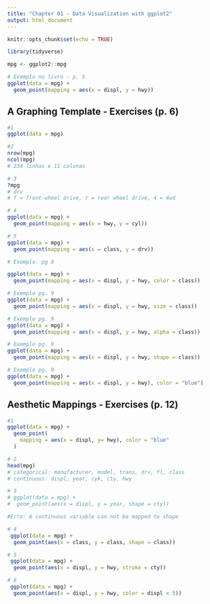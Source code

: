 ```yaml
---
title: "Chapter 01 - Data Visualization with ggplot2"
output: html_document
---
```


```r
knitr::opts_chunk$set(echo = TRUE)
```


```r
library(tidyverse)
```

```r
mpg <- ggplot2::mpg
```

```r
# Exemplo no livro - p. 5 
ggplot(data = mpg) +
  geom_point(mapping = aes(x = displ, y = hwy))
```

## A Graphing Template - Exercises (p. 6)

```r
#1
ggplot(data = mpg)
```
```r
#2 
nrow(mpg)
ncol(mpg)
# 234 linhas e 11 colunas
```

```r
# 3 
?mpg
# drv
# f = front-wheel drive, r = rear wheel drive, 4 = 4wd
```

```r
# 4
ggplot(data = mpg) +
  geom_point(mapping = aes(x = hwy, y = cyl))
```

```r
# 5
ggplot(data = mpg) +
  geom_point(mapping = aes(x = class, y = drv))
```


```r
# Exemplo. pg 8

ggplot(data = mpg) +
  geom_point(mapping = aes(x = displ, y = hwy, color = class))
```

```r
# Exemplo pg. 9
ggplot(data = mpg) +
  geom_point(mapping = aes(x = displ, y = hwy, size = class))
```


```r
# Exemplo pg. 9
ggplot(data = mpg) +
  geom_point(mapping = aes(x = displ, y = hwy, alpha = class))
```


```r
# Exemplo pg. 9
ggplot(data = mpg) +
  geom_point(mapping = aes(x = displ, y = hwy, shape = class))
```



```r
# Exemplo pg. 9
ggplot(data = mpg) +
  geom_point(mapping = aes(x = displ, y = hwy), color = "blue")
```


## Aesthetic Mappings - Exercises (p. 12)

```r
#1
ggplot(data = mpg) + 
  geom_point(
    mapping = aes(x = displ, y= hwy), color = "blue"
  )
```

```r
# 2
head(mpg)
# categorical: manufacturer, model, trans, drv, fl, class
# continuous: displ, year, cyk, cty, hwy
```
```r
# 3
# ggplot(data = mpg) +
#  geom_point(aes(x = displ, y = year, shape = cty))

#Erro: A continuous variable can not be mapped to shape
```

```r
# 4
 ggplot(data = mpg) +
  geom_point(aes(x = class, y = class, shape = class))

```

```r
# 5
 ggplot(data = mpg) +
  geom_point(aes(x = displ, y = hwy, stroke = cty))

```



```r
# 6
 ggplot(data = mpg) +
  geom_point(aes(x = displ, y = hwy, color = displ < 5))

```
